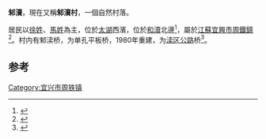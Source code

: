 '''邾瀆'''，現在又稱'''邾瀆村'''，一個自然村落。

居民以[[徐姓|徐姓]]、[[馬姓|馬姓]]為主，位於[[太湖|太湖]]西濱，位於[[和瀆|和瀆]]北邊<ref>{{Cite book|title=苕溪运河志 下|last=《苕溪运河志》编纂委员会编|first=|publisher=北京：中国水利水电出版社|year=2010年11月|isbn=7-5084-8035-0|location=|pages=1825}}</ref>，屬於[[江蘇|江蘇]][[宜興市|宜興市]][[周鐵鎮|周鐵鎮]]<ref>{{Cite book|title=江苏省宜兴县地名录 内部资料|last=宜兴县地名委员会编|first=|publisher=宜兴县地名委员会 ,|year=1983年1月|isbn=|location=|pages=207}}</ref>。村内有邾渎桥，为单孔平板桥，1980年重建，为[[渎区公路|渎区公路]]桥<ref>{{Cite book|title=周铁镇志|last=郭海泉主编|first=|publisher=南京：凤凰出版社|year=2008年4月|isbn=978-7-80643-951-7|location=|pages=215-219}}</ref>。

== 参考==
{{reflist}}

{{jiangsu-stub}}
[[Category:宜兴市周铁镇|Category:宜兴市周铁镇]]